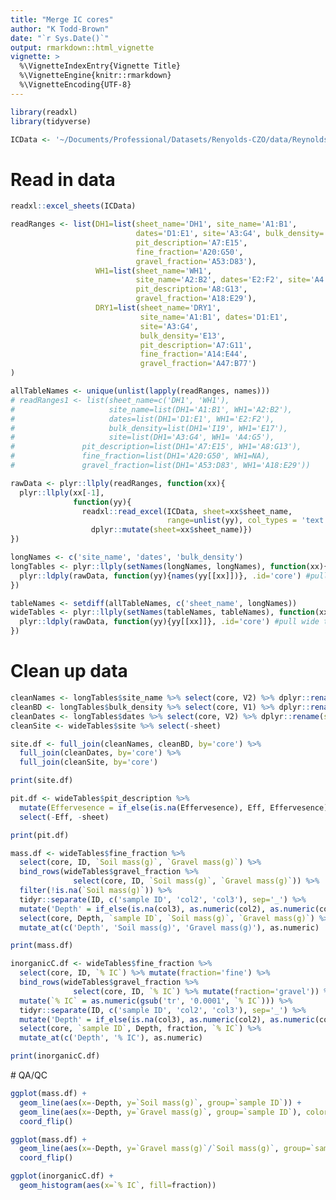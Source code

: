 ```yaml
---
title: "Merge IC cores"
author: "K Todd-Brown"
date: "`r Sys.Date()`"
output: rmarkdown::html_vignette
vignette: >
  %\VignetteIndexEntry{Vignette Title}
  %\VignetteEngine{knitr::rmarkdown}
  %\VignetteEncoding{UTF-8}
---
```


```r
library(readxl)
library(tidyverse)

ICData <- '~/Documents/Professional/Datasets/Renyolds-CZO/data/Reynolds_data (1).xlsx'
```

# Read in data
```r
readxl::excel_sheets(ICData)

readRanges <- list(DH1=list(sheet_name='DH1', site_name='A1:B1', 
                            dates='D1:E1', site='A3:G4', bulk_density='I19',
                            pit_description='A7:E15',
                            fine_fraction='A20:G50',
                            gravel_fraction='A53:D83'),
                   WH1=list(sheet_name='WH1',
                            site_name='A2:B2', dates='E2:F2', site='A4:G5', bulk_density='E17',
                            pit_description='A8:G13',
                            gravel_fraction='A18:E29'),
                   DRY1=list(sheet_name='DRY1',
                             site_name='A1:B1', dates='D1:E1', 
                             site='A3:G4',
                             bulk_density='E13',
                             pit_description='A7:G11',
                             fine_fraction='A14:E44',
                             gravel_fraction='A47:B77')
)

allTableNames <- unique(unlist(lapply(readRanges, names)))
# readRanges1 <- list(sheet_name=c('DH1', 'WH1'),
#                     site_name=list(DH1='A1:B1', WH1='A2:B2'),
#                     dates=list(DH1='D1:E1', WH1='E2:F2'),
#                     bulk_density=list(DH1='I19', WH1='E17'),
#                     site=list(DH1='A3:G4', WH1= 'A4:G5'),
#               pit_description=list(DH1='A7:E15', WH1='A8:G13'),
#               fine_fraction=list(DH1='A20:G50', WH1=NA),
#               gravel_fraction=list(DH1='A53:D83', WH1='A18:E29'))
```

```r
rawData <- plyr::llply(readRanges, function(xx){
  plyr::llply(xx[-1], 
              function(yy){
                readxl::read_excel(ICData, sheet=xx$sheet_name, 
                                   range=unlist(yy), col_types = 'text') %>%
                  dplyr::mutate(sheet=xx$sheet_name)})
})

longNames <- c('site_name', 'dates', 'bulk_density')
longTables <- plyr::llply(setNames(longNames, longNames), function(xx){
  plyr::ldply(rawData, function(yy){names(yy[[xx]])}, .id='core') #pull long table info
})

tableNames <- setdiff(allTableNames, c('sheet_name', longNames))
wideTables <- plyr::llply(setNames(tableNames, tableNames), function(xx){
  plyr::ldply(rawData, function(yy){yy[[xx]]}, .id='core') #pull wide table info
})
```

# Clean up data
```r
cleanNames <- longTables$site_name %>% select(core, V2) %>% dplyr::rename(site_name = V2) 
cleanBD <- longTables$bulk_density %>% select(core, V1) %>% dplyr::rename(bulk_density = V1)
cleanDates <- longTables$dates %>% select(core, V2) %>% dplyr::rename(sample_date = V2)
cleanSite <- wideTables$site %>% select(-sheet)

site.df <- full_join(cleanNames, cleanBD, by='core') %>%
  full_join(cleanDates, by='core') %>%
  full_join(cleanSite, by='core')

print(site.df)
```

```r
pit.df <- wideTables$pit_description %>%
  mutate(Effervesence = if_else(is.na(Effervesence), Eff, Effervesence)) %>%
  select(-Eff, -sheet)

print(pit.df)
```

```r
mass.df <- wideTables$fine_fraction %>%
  select(core, ID, `Soil mass(g)`, `Gravel mass(g)`) %>%
  bind_rows(wideTables$gravel_fraction %>%
              select(core, ID, `Soil mass(g)`, `Gravel mass(g)`)) %>%
  filter(!is.na(`Soil mass(g)`)) %>%
  tidyr::separate(ID, c('sample ID', 'col2', 'col3'), sep='_') %>%
  mutate('Depth' = if_else(is.na(col3), as.numeric(col2), as.numeric(col3))) %>%
  select(core, Depth, `sample ID`, `Soil mass(g)`, `Gravel mass(g)`) %>%
  mutate_at(c('Depth', 'Soil mass(g)', 'Gravel mass(g)'), as.numeric)

print(mass.df)
```

```r
inorganicC.df <- wideTables$fine_fraction %>%
  select(core, ID, `% IC`) %>% mutate(fraction='fine') %>%
  bind_rows(wideTables$gravel_fraction %>%
              select(core, ID, `% IC`) %>% mutate(fraction='gravel')) %>%
  mutate(`% IC` = as.numeric(gsub('tr', '0.0001', `% IC`))) %>%
  tidyr::separate(ID, c('sample ID', 'col2', 'col3'), sep='_') %>%
  mutate('Depth' = if_else(is.na(col3), as.numeric(col2), as.numeric(col3))) %>%
  select(core, `sample ID`, Depth, fraction, `% IC`) %>%
  mutate_at(c('Depth', '% IC'), as.numeric)

print(inorganicC.df)
```
 
 # QA/QC
 
```r
ggplot(mass.df) +
  geom_line(aes(x=-Depth, y=`Soil mass(g)`, group=`sample ID`)) +
  geom_line(aes(x=-Depth, y=`Gravel mass(g)`, group=`sample ID`), color='red') +
  coord_flip()

ggplot(mass.df) +
  geom_line(aes(x=-Depth, y=`Gravel mass(g)`/`Soil mass(g)`, group=`sample ID`)) +
  coord_flip()

ggplot(inorganicC.df) +
  geom_histogram(aes(x=`% IC`, fill=fraction))
```

